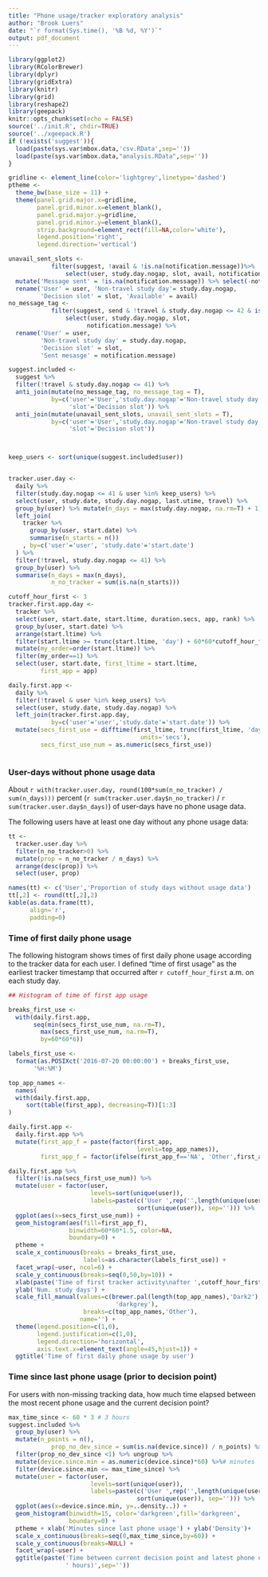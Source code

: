 ```yaml
---
title: "Phone usage/tracker exploratory analysis"
author: "Brook Luers"
date: "`r format(Sys.time(), '%B %d, %Y')`"
output: pdf_document
---
```



```r

library(ggplot2)
library(RColorBrewer)
library(dplyr)
library(gridExtra)
library(knitr)
library(grid)
library(reshape2)
library(geepack)
knitr::opts_chunk$set(echo = FALSE)
source('../init.R', chdir=TRUE)
source('../xgeepack.R')
if (!exists('suggest')){
  load(paste(sys.var$mbox.data,'csv.RData',sep=''))
  load(paste(sys.var$mbox.data,"analysis.RData",sep=''))
}

gridline <- element_line(color='lightgrey',linetype='dashed')
ptheme <-
  theme_bw(base_size = 11) +
  theme(panel.grid.major.x=gridline,
        panel.grid.minor.x=element_blank(),
        panel.grid.major.y=gridline,
        panel.grid.minor.y=element_blank(),
        strip.background=element_rect(fill=NA,color='white'),
        legend.position='right',
        legend.direction='vertical')

```


```r

unavail_sent_slots <-
            filter(suggest, !avail & !is.na(notification.message))%>%
                select(user, study.day.nogap, slot, avail, notification.message) %>%
  mutate('Message sent' = !is.na(notification.message)) %>% select(-notification.message) %>%
  rename('User' = user, 'Non-travel study day'= study.day.nogap,
         'Decision slot' = slot, 'Available' = avail)
no_message_tag <- 
            filter(suggest, send & !travel & study.day.nogap <= 42 & is.na(send.sedentary)) %>%
                select(user, study.day.nogap, slot, 
                      notification.message) %>%
  rename('User' = user,
         'Non-travel study day' = study.day.nogap,
         'Decision slot' = slot,
         'Sent mesasge' = notification.message)

suggest.included <- 
  suggest %>%
  filter(!travel & study.day.nogap <= 41) %>%
  anti_join(mutate(no_message_tag, no_message_tag = T),
            by=c('user'='User','study.day.nogap'='Non-travel study day',
                 'slot'='Decision slot')) %>%
  anti_join(mutate(unavail_sent_slots, unavail_sent_slots = T),
            by=c('user'='User','study.day.nogap'='Non-travel study day',
                 'slot'='Decision slot'))



keep_users <- sort(unique(suggest.included$user))


tracker.user.day <- 
  daily %>%
  filter(study.day.nogap <= 41 & user %in% keep_users) %>%
  select(user, study.date, study.day.nogap, last.utime, travel) %>%
  group_by(user) %>% mutate(n_days = max(study.day.nogap, na.rm=T) + 1) %>%
  left_join(
    tracker %>%
      group_by(user, start.date) %>%
      summarise(n_starts = n())
    , by=c('user'='user', 'study.date'='start.date')
  ) %>% 
  filter(!travel, study.day.nogap <= 41) %>% 
  group_by(user) %>%
  summarise(n_days = max(n_days),
            n_no_tracker = sum(is.na(n_starts)))

cutoff_hour_first <- 3
tracker.first.app.day <- 
  tracker %>%
  select(user, start.date, start.ltime, duration.secs, app, rank) %>%
  group_by(user, start.date) %>%
  arrange(start.ltime) %>%
  filter(start.ltime >= trunc(start.ltime, 'day') + 60*60*cutoff_hour_first) %>%
  mutate(my_order=order(start.ltime)) %>% 
  filter(my_order==1) %>%
  select(user, start.date, first_ltime = start.ltime, 
         first_app = app) 

daily.first.app <-
  daily %>%
  filter(!travel & user %in% keep_users) %>%
  select(user, study.date, study.day.nogap) %>%
  left_join(tracker.first.app.day,
            by=c('user'='user','study.date'='start.date')) %>%
  mutate(secs_first_use = difftime(first_ltime, trunc(first_ltime, 'day'),
                                     units='secs'),
         secs_first_use_num = as.numeric(secs_first_use))



```

### User-days without phone usage data

About `r with(tracker.user.day, round(100*sum(n_no_tracker) / sum(n_days)))` percent (`r sum(tracker.user.day$n_no_tracker)` / `r sum(tracker.user.day$n_days)`) of user-days have no phone usage data.

The following users have at least one day without any phone usage data:

```r

tt <- 
  tracker.user.day %>%
  filter(n_no_tracker>0) %>%
  mutate(prop = n_no_tracker / n_days) %>%
  arrange(desc(prop)) %>%
  select(user, prop)

names(tt) <- c('User','Proportion of study days without usage data')
tt[,2] <- round(tt[,2],2)
kable(as.data.frame(tt),
      align='r',
      padding=0)

```

### Time of first daily phone usage

The following histogram shows times of first daily phone usage according to the tracker data for each user. I defined "time of first usage" as the earliest tracker timestamp that occurred after `r cutoff_hour_first` a.m. on each study day.

```r
## Histogram of time of first app usage

breaks_first_use <- 
  with(daily.first.app,
       seq(min(secs_first_use_num, na.rm=T),
         max(secs_first_use_num, na.rm=T),
         by=60*60*6))

labels_first_use <-
  format(as.POSIXct('2016-07-20 00:00:00') + breaks_first_use,
       '%H:%M')

top_app_names <-
  names(
  with(daily.first.app,
     sort(table(first_app), decreasing=T))[1:3]
)

daily.first.app <-
  daily.first.app %>%
  mutate(first_app_f = paste(factor(first_app,
                                    levels=top_app_names)),
         first_app_f = factor(ifelse(first_app_f=='NA', 'Other',first_app_f)))

daily.first.app %>%
  filter(!is.na(secs_first_use_num)) %>%
  mutate(user = factor(user,
                       levels=sort(unique(user)),
                       labels=paste(c('User ',rep('',length(unique(user))-1)),
                                    sort(unique(user)), sep=''))) %>%
  ggplot(aes(x=secs_first_use_num)) +
  geom_histogram(aes(fill=first_app_f),
                 binwidth=60*60*1.5, color=NA,
                 boundary=0) + 
  ptheme +
  scale_x_continuous(breaks = breaks_first_use,
                     labels=as.character(labels_first_use)) +
  facet_wrap(~user, ncol=6) +
  scale_y_continuous(breaks=seq(0,50,by=10)) +
  xlab(paste('Time of first tracker activity\nafter ',cutoff_hour_first,' a.m.',sep='')) +
  ylab('Num. study days') +
  scale_fill_manual(values=c(brewer.pal(length(top_app_names),'Dark2'),
                              'darkgrey'),
                     breaks=c(top_app_names,'Other'),
                    name='') +
  theme(legend.position=c(1,0),
        legend.justification=c(1,0),
        legend.direction='horizontal',
        axis.text.x=element_text(angle=45,hjust=1)) +
  ggtitle('Time of first daily phone usage by user')

```


### Time since last phone usage (prior to decision point)

For users with non-missing tracking data, how much time elapsed between the most recent phone usage and the current decision point? 

```r

max_time_since <- 60 * 3 # 3 hours
suggest.included %>%
  group_by(user) %>%
  mutate(n_points = n(),
            prop_no_dev_since = sum(is.na(device.since)) / n_points) %>%
  filter(prop_no_dev_since <1) %>% ungroup %>%
  mutate(device.since.min = as.numeric(device.since)*60) %>%# minutes
  filter(device.since.min <= max_time_since) %>%
  mutate(user = factor(user,
                       levels=sort(unique(user)),
                       labels=paste(c('User ',rep('',length(unique(user))-1)),
                                    sort(unique(user)), sep=''))) %>%
  ggplot(aes(x=device.since.min, y=..density..)) + 
  geom_histogram(binwidth=15, color='darkgreen',fill='darkgreen',
                 boundary=0) + 
  ptheme + xlab('Minutes since last phone usage') + ylab('Density')+
  scale_x_continuous(breaks=seq(0,max_time_since,by=60)) + 
  scale_y_continuous(breaks=NULL) +
  facet_wrap(~user) + 
  ggtitle(paste('Time between current decision point and latest phone usage\n(truncated at ', max_time_since/60,
                ' hours)',sep=''))

```

